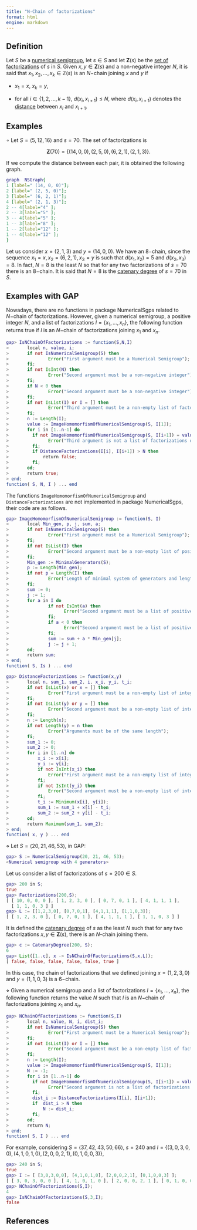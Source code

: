 ```yaml
---
title: "N-Chain of factorizations"
format: html
engine: markdown
---
```


## Definition

Let $S$ be a [numerical semigroup](../Basic-concepts/Numerical-semigroup.qmd), let $s \in S$ and let $\mathbf{Z}(s)$ be the [set of factorizations](../Presentations-NS/Set-of-factorizations.qmd) of $s$ in $S$. Given $x,y \in \mathbf{Z}(s)$ and a non-negative integer $N$, it is said that $x_1, x_2, \ldots, x_k \in \mathbb{Z}(s)$ is an $N-$chain joining $x$ and $y$ if

-   $x_1 = x$, $x_k = y$,

-   for all $i \in \{1, 2, \ldots, k-1\}$, $d(x_i, x_{i+1}) \le N$, where $d(x_i, x_{i+1})$ denotes the [distance](Distance-factorizations.qmd) between $x_i$ and $x_{i+1}$.

## Examples

$\circ$ Let $S = \langle 5, 12, 16 \rangle$ and $s = 70$. The set of factorizations is

$$
\mathbf{Z}(70) = \{(14, 0, 0), (2, 5, 0), (6, 2, 1), (2, 1, 3)\}.
$$

If we compute the distance between each pair, it is obtained the following graph.

```dot
graph  NSGraph{
1 [label=" (14, 0, 0)"];
2 [label=" (2, 5, 0)"];
3 [label=" (6, 2, 1)"];
4 [label=" (2, 1, 3)"];
2 -- 4[label="4" ];
2 -- 3[label="5" ];
3 -- 4[label="5" ];
1 -- 3[label="8" ];
1 -- 2[label="12" ];
1 -- 4[label="12" ];
}
```

Let us consider $x = (2,1,3)$ and $y = (14,0,0)$. We have an $8-$chain, since the sequence $x_1 = x, x_2 = (6,2,1), x_3 = y$ is such that $d(x_1, x_2) = 5$ and $d(x_2, x_3) = 8$. In fact, $N = 8$ is the least $N$ so that for any two factorizations of $s = 70$ there is an $8-$chain. It is said that $N = 8$ is the [catenary degree](Catenary-degree-of-an-element.qmd) of $s = 70$ in $S$.

## Examples with GAP

Nowadays, there are no functions in package NumericalSgps related to $N-$chain of factorizations. However, given a numerical semigroup, a positive integer $N$, and a list of factorizations $I = \{x_1, \ldots, x_n\}$, the following function returns true if $I$ is an $N-$chain of factorizations joining $x_1$ and $x_n$.

``` gap
gap> IsNChainOfFactorizations := function(S,N,I)
>       local n, value, i;
>       if not IsNumericalSemigroup(S) then
>               Error("First argument must be a Numerical Semigroup");
>       fi;
>       if not IsInt(N) then
>               Error("Second argument must be a non-negative integer");
>       fi;
>       if N < 0 then
>               Error("Second argument must be a non-negative integer");
>       fi;
>       if not IsList(I) or I = [] then
>               Error("Third argument must be a non-empty list of factorizations of an element");
>       fi;
>       n := Length(I);
>       value := ImageHomomorfismOfNumericalSemigroup(S, I[1]);
>       for i in [1..n-1] do
>         if not ImageHomomorfismOfNumericalSemigroup(S, I[i+1]) = value then
>               Error("Third argument is not a list of factorizations of an element");
>         fi;
>         if DistanceFactorizations(I[i], I[i+1]) > N then
>             return false;
>         fi;
>       od;
>       return true;
> end;
function( S, N, I ) ... end
```

The functions `ImageHomomorfismOfNumericalSemigroup` and `DistanceFactorizations` are not implemented in package NumericalSgps, their code are as follows.

``` gap
gap> ImageHomomorfismOfNumericalSemigroup := function(S, I)
>       local Min_gen, p, j, sum, a;
>       if not IsNumericalSemigroup(S) then
>               Error("First argument must be a Numerical Semigroup");
>       fi;
>       if not IsList(I) then
>               Error("Second argument must be a non-empty list of positive integers");
>       fi;
>       Min_gen := MinimalGenerators(S);
>       p := Length(Min_gen);
>       if not p = Length(I) then
>               Error("Length of minimal system of generators and length of second argument are different");
>       fi;
>       sum := 0;
>       j := 1;
>       for a in I do
>               if not IsInt(a) then
>                     Error("Second argument must be a list of positive integers");
>               fi;
>               if a < 0 then
>                     Error("Second argument must be a list of positive integers");
>               fi;
>               sum := sum + a * Min_gen[j];
>               j := j + 1;
>       od;
>       return sum;
> end;
function( S, Is ) ... end
```

``` gap
gap> DistanceFactorizations := function(x,y)
>       local n, sum_1, sum_2, i, x_i, y_i, t_i;
>       if not IsList(x) or x = [] then
>               Error("First argument must be a non-empty list of integers");
>       fi;
>       if not IsList(y) or y = [] then
>               Error("Second argument must be a non-empty list of integers");
>       fi;
>       n := Length(x);
>       if not Length(y) = n then
>               Error("Arguments must be of the same length");
>       fi;
>       sum_1 := 0;
>       sum_2 := 0;
>       for i in [1..n] do
>           x_i := x[i];
>           y_i := y[i];
>           if not IsInt(x_i) then
>               Error("First argument must be a non-empty list of integers");
>           fi;
>           if not IsInt(y_i) then
>               Error("Second argument must be a non-empty list of integers");
>           fi;
>           t_i := Minimum(x[i], y[i]);
>           sum_1 := sum_1 + x[i] - t_i;
>           sum_2 := sum_2 + y[i] - t_i;
>       od;
>       return Maximum(sum_1, sum_2);
> end;
function( x, y ) ... end
```

$\diamond$ Let $S = \langle 20, 21, 46, 53 \rangle$, in GAP:

``` gap
gap> S := NumericalSemigroup(20, 21, 46, 53);
<Numerical semigroup with 4 generators>
```

Let us consider a list of factorizations of $s = 200 \in S$.

``` gap
gap> 200 in S;
true
gap> Factorizations(200,S);
[ [ 10, 0, 0, 0 ], [ 1, 2, 3, 0 ], [ 0, 7, 0, 1 ], [ 4, 1, 1, 1 ],
  [ 1, 1, 0, 3 ] ]
gap> L := [[1,2,3,0], [0,7,0,1], [4,1,1,1], [1,1,0,3]];
[ [ 1, 2, 3, 0 ], [ 0, 7, 0, 1 ], [ 4, 1, 1, 1 ], [ 1, 1, 0, 3 ] ]
```

It is defined the [catenary degree](Catenary-degree-of-an-element.qmd) of $s$ as the least $N$ such that for any two factorizations $x, y \in \mathbf{Z}(s)$, there is an $N$-chain joining them.

``` gap
gap> c := CatenaryDegree(200, S);
6
gap> List([1..c], x -> IsNChainOfFactorizations(S,x,L));              
[ false, false, false, false, false, true ]
```

In this case, the chain of factorizations that we defined joining $x = (1,2,3,0)$ and $y = (1,1,0,3)$ is a $6-$chain.

$\diamond$ Given a numerical semigroup and a list of factorizations $I = \{x_1, \ldots, x_n\}$, the following function returns the value $N$ such that $I$ is an $N-$chain of factorizations joining $x_1$ and $x_n$.

``` gap
gap> NChainOfFactorizations := function(S,I)
>       local n, value, N, i, dist_i;
>       if not IsNumericalSemigroup(S) then
>               Error("First argument must be a Numerical Semigroup");
>       fi;
>       if not IsList(I) or I = [] then
>               Error("Second argument must be a non-empty list of factorizations of an element");
>       fi;
>       n := Length(I);
>       value := ImageHomomorfismOfNumericalSemigroup(S, I[1]);
>       N := -1;
>       for i in [1..n-1] do
>         if not ImageHomomorfismOfNumericalSemigroup(S, I[i+1]) = value then
>               Error("Second argument is not a list of factorizations of an element");
>         fi;
>         dist_i := DistanceFactorizations(I[i], I[i+1]);
>         if  dist_i > N then
>             N := dist_i;
>         fi;
>       od;
>       return N;
> end;
function( S, I ) ... end
```

For example, considering $S = \langle 37, 42, 43, 50, 66 \rangle$, $s = 240$ and $I = \{(3, 0, 3, 0, 0), (4, 1, 0, 1, 0), (2, 0, 0, 2, 1), (0, 1, 0, 0, 3) \}$,

``` gap
gap> 240 in S;
true
gap> I := [ [3,0,3,0,0], [4,1,0,1,0], [2,0,0,2,1], [0,1,0,0,3] ];
[ [ 3, 0, 3, 0, 0 ], [ 4, 1, 0, 1, 0 ], [ 2, 0, 0, 2, 1 ], [ 0, 1, 0, 0, 3 ] ]
gap> NChainOfFactorizations(S,I);
4
gap> IsNChainOfFactorizations(S,3,I);
false
```

## References

<!-- https://docs.gap-system.org/doc/tut/chap0_mj.html#contents -->

